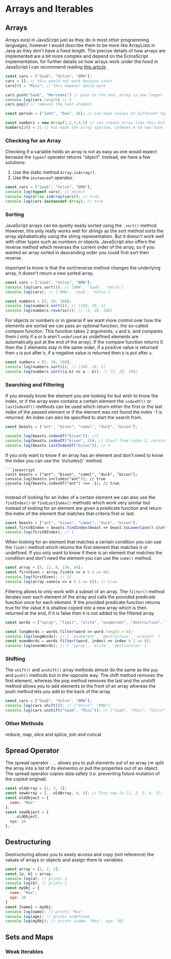 
# Arrays and Iterables

## Arrays
Arrays exist in JavaScript just as they do in most other programming languages, however I would describe them to be more like ArrayLists in Java as they don't have a fixed length. The precise details of how arrays are implemented are a bit more complex and depend on the EcmaScript implementation, for further details on how arrays work under the hood in JavaScript I can recommend reading [this article](https://ryanpeden.com/how-do-javascript-arrays-work-under-the-hood/).

```javascript
const cars = ["Saab", "Volvo", "BMW"];
cars = []; // this would not work because const
cars[0] = "Mini"; // this however would work

cars.push("Saab", "Mercedes") // push to the end, array is now longer
console.log(cars.length) // 5
cars.pop() // removes the last element

const person = ["John", "Doe", 46]; // can have values of different types

const numbers = new Array(1,2,3,4,5) // can create array like this but [] literal is preferred
numbers[20] = 21 // has made the array sparase, indexes 4-19 now have the value undefined
```

### Checking for an Array

Checking if a variable holds an array is not as easy as one would expect because the `typeof` operator returns "object". Instead, we have a few solutions:

1. Use the static method `Array.isArray()`.
2. Use the `instanceof` operator.

```javascript
const cars = ["Saab", "Volvo", "BMW"];
console.log(typeof cars); // object
console.log(Array.isArray(cars)); // true
console.log(cars instanceof Array); // true
```

### Sorting

JavaScript arrays can be quietly easily sorted using the `.sort()` method. However, this only really works well for strings as the sort method sorts the array alphabetically using the string representation. But it doesn't work well with other types such as numbers or objects. JavaScript also offers the reverse method which reverses the current order of the array, so if you wanted an array sorted in descending order you could first sort then reverse.

<Callout type="info">
    Important to know is that the sort/reverse method changes the underlying array, it doesn't return a new sorted
    array.
</Callout>

```javascript
const cars = ["Saab", "Volvo", "BMW"];
console.log(cars.sort()); // [BMW', 'Saab', 'Volvo']
console.log(cars); // ['BMW', 'Saab', 'Volvo']

const numbers = [3, 20, 100];
console.log(numbers.sort()); // [100, 20, 3]
console.log(numbers.reverse()); // [3, 20, 100]
```

For objects or numbers or in general if we want more control over how the elements are sorted we can pass an optional function, the so-called compare function. This function takes 2 arguments, `a` and `b`, and compares them ( only if a or b aren't `undefined` as undefined elements are automatically put at the end of the array). If the compare function returns 0 then the 2 elements stay in the same order, if a positive value is returned then `a` is put after `b`, if a negative value is returned then `b` is put after `a`.

```javascript
const numbers = [3, 20, 100];
console.log(numbers.sort()); // [100, 20, 3]
console.log(numbers.sort((a,b) => a - b)); // [3, 20, 100]
```

### Searching and Filtering

If you already know the element you are looking for but wish to know the index, or if the array even contains a certain element the `indexOf()` or `lastIndexOf()` methods can be used which return either the first or the last index of the passed element or if the element was not found the index -1 is returned. An index can also be specified to start the search from.

```javascript
const beasts = ["ant", "bison", "camel", "duck", "bison"];

console.log(beasts.indexOf("bison")); //1
console.log(beasts.indexOf("bison", 2)); // Start from index 2, returns 4
console.log(beasts.lastIndexOf("bison")); // 4
```

<Callout type="info">
    If you only want to know if an array has an element and don't need to know the index you can use the `includes()`
    method.

    ```javascript
    const beasts = ["ant", "bison", "camel", "duck", "bison"];
    console.log(beasts.includes("ant")); // true
    console.log(beasts.indexOf("ant") !== -1); // true
    ```
</Callout>


Instead of looking for an index of a certain element we can also use the `findIndex()` or `findLastIndex()` methods which work very similar but instead of looking for an element are given a predicate function and return the index of the element that matches that criteria first or last.

```javascript
const beasts = ["ant", "bison", "camel", "duck", "bison"];
const firstBIndex = beasts.findIndex(beast => beast.toLowerCase().startsWith("b"));
console.log(firstBIndex); // 1
```

When looking for an element that matches a certain condition you can use the `find()` method which returns the first element that matches it or undefined. If you only want to know if there is an element that matches the condition and don't need the element you can use the `some()` method.

```javascript
const array = [5, 12, 8, 130, 44];
const firstEven = array.find(e => e % 2 == 0);
console.log(firstEven); // 12
console.log(array.some(e => e % 2 == 0)); // true
```

Filtering allows to only work with a subset of an array. The `filter()` method iterates over each element of the array and calls the provided predicate function once for each element. If the provided predicate function returns true for the value it is shallow copied into a new array which is then returned at the end, if it is false then it is not added to the filtered array.

```javascript
const words = ["spray", "limit", "elite", "exuberant", "destruction", "present"];

const longWords = words.filter(word => word.length > 6);
console.log(longWords); // [ 'exuberant', 'destruction', 'present' ]
const evenWords = words.filter((word, index) => index % 2 == 0);
console.log(evenWords); // [ 'spray', 'elite', 'destruction' ]
```

### Shifting

The `shift()` and `unshift()` array methods almost do the same as the `pop` and `push()` methods but in the opposite way. The shift method removes the first element, whereas the pop method removes the last and the unshift method allows you to add elements to the front of an array whereas the push method lets you add to the back of the array.

```javascript
const cars = ["Saab", "Volvo", "BMW"];
console.log(cars.shift()); // ["Volvo", "BMW"]
console.log(cars.unshift("Saab", "Mini")); // ["Saab", "Mini", "Volvo", "BMW"]
```

### Other Methods

reduce, map, slice and splice, join and concat

## Spread Operator

The spread operator `...` allows you to pull elements out of an array (=> split the array into a list of its elements) or pull the properties out of an object. The spread operator copies data safely (i.e. preventing future mutation of the copied original).

```jsx
const oldArray = [1, 2, 3];
const newArray = [...oldArray, 4, 5]; // This now is [1, 2, 3, 4, 5];
const oldObject = {
  name: "Max"
};
const newObject = {
  ...oldObject,
  age: 28
};
```

## Destructuring

Destructuring allows you to easily access and copy (not reference) the values of arrays or objects and assign them to variables.

```jsx
const array = [1, 2, 3];
const [a, b] = array;
console.log(a); // prints 1
console.log(b); // prints 2
const myObj = {
  name: "Max",
  age: 28
}
const {name} = myObj;
console.log(name); // prints "Max"
console.log(age); // prints undefined
console.log(myObj); // prints {name: "Max", age: 28}
```

## Sets and Maps

### Weak Iterables
